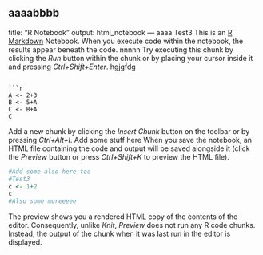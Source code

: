 aaaabbbb
---
title: "R Notebook"
output: html_notebook
---
aaaa
Test3
This is an [R Markdown](http://rmarkdown.rstudio.com) Notebook. When you execute code within the notebook, the results appear beneath the code. 
nnnnn
Try executing this chunk by clicking the *Run* button within the chunk or by placing your cursor inside it and pressing *Ctrl+Shift+Enter*. 
hgjgfdg


```

```r
A <- 2+3
B <- 5+A
C <- B+A
C
```

Add a new chunk by clicking the *Insert Chunk* button on the toolbar or by pressing *Ctrl+Alt+I*.
Add some stuff here
When you save the notebook, an HTML file containing the code and output will be saved alongside it (click the *Preview* button or press *Ctrl+Shift+K* to preview the HTML file).
```r
#Add some also here too
#Test3
c <- 1+2
c
#Also some moreeeee
```

The preview shows you a rendered HTML copy of the contents of the editor. Consequently, unlike *Knit*, *Preview* does not run any R code chunks. Instead, the output of the chunk when it was last run in the editor is displayed.
